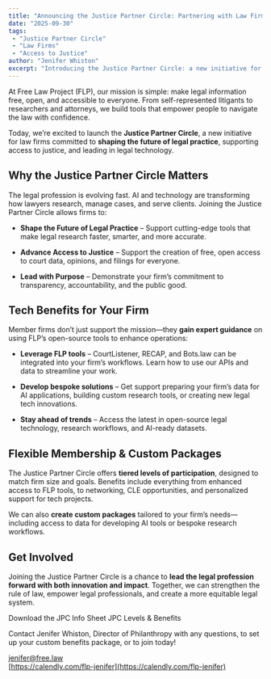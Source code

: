 ```yaml
---
title: "Announcing the Justice Partner Circle: Partnering with Law Firms to Advance Legal Innovation"
date: "2025-09-30"
tags:
 - "Justice Partner Circle"
 - "Law Firms"
 - "Access to Justice"
author: "Jenifer Whiston"
excerpt: "Introducing the Justice Partner Circle: a new initiative for law firms to lead on access to justice, shape the future of legal practice, and harness FLP’s open-source legal tools. Members can get expert guidance on using our platforms, developing AI-ready workflows, and building bespoke legal tech solutions—while advancing transparency, accountability, and innovation in the legal system."
---
```


<p className="lead">At Free Law Project (FLP), our mission is simple: make legal information free, open, and accessible to everyone. From self-represented litigants to researchers and attorneys, we build tools that empower people to navigate the law with confidence.</p>

Today, we’re excited to launch the **Justice Partner Circle**, a new initiative for law firms committed to **shaping the future of legal practice**, supporting access to justice, and leading in legal technology.


## Why the Justice Partner Circle Matters

The legal profession is evolving fast. AI and technology are transforming how lawyers research, manage cases, and serve clients. Joining the Justice Partner Circle allows firms to:

  * **Shape the Future of Legal Practice** – Support cutting-edge tools that make legal research faster, smarter, and more accurate.  

  * **Advance Access to Justice** – Support the creation of free, open access to court data, opinions, and filings for everyone.  

  * **Lead with Purpose** – Demonstrate your firm’s commitment to transparency, accountability, and the public good.


## Tech Benefits for Your Firm

Member firms don’t just support the mission—they **gain expert guidance** on using FLP’s open-source tools to enhance operations:

  * **Leverage FLP tools** – CourtListener, RECAP, and Bots.law can be integrated into your firm’s workflows. Learn how to use our APIs and data to streamline your work.  
  
  * **Develop bespoke solutions** – Get support preparing your firm’s data for AI applications, building custom research tools, or creating new legal tech innovations.  

  * **Stay ahead of trends** – Access the latest in open-source legal technology, research workflows, and AI-ready datasets.  
  

## Flexible Membership & Custom Packages

The Justice Partner Circle offers **tiered levels of participation**, designed to match firm size and goals. Benefits include everything from enhanced access to FLP tools, to networking, CLE opportunities, and personalized support for tech projects.  

We can also **create custom packages** tailored to your firm’s needs—including access to data for developing AI tools or bespoke research workflows.


## Get Involved

Joining the Justice Partner Circle is a chance to **lead the legal profession forward with both innovation and impact**. Together, we can strengthen the rule of law, empower legal professionals, and create a more equitable legal system.


<p className="centered-row">
  <PurpleButton href="https://drive.google.com/file/d/1UhnH05BiV_VqSoI3opxKQ1Xk6TMKHBgW/view?usp=drive_link
" size="lg">Download the JPC Info Sheet</PurpleButton>
  <PurpleButton href="https://drive.google.com/file/d/1UhnH05BiV_VqSoI3opxKQ1Xk6TMKHBgW/view?usp=drive_link
" size="lg">JPC Levels &amp; Benefits</PurpleButton>
</p>

Contact Jenifer Whiston, Director of Philanthropy with any questions, to set up your custom benefits package, or to join today!

[jenifer@free.law](mailto:jenifer@free.law)  
[https://calendly.com/flp-jenifer](https://calendly.com/flp-jenifer)
